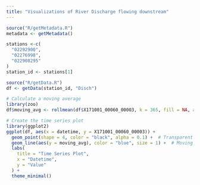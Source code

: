```yaml
---
title: "Visualizations of River Discharge flowing downstream"
---
```


```R

source("R/getMetadata.R")
metadata <- getMetadata()

stations <-c(
  "02292900",
  "02276998",
  "022908295"
)
station_id <- stations[1]

source("R/getData.R")
df <- getData(station_id, "Disch")
```

```R
# Calculate a moving average
library(zoo)
df$moving_avg <- rollmean(df$X171001_00060_00003, k = 365, fill = NA, align = "right")

# Create the time series plot
library(ggplot2)
ggplot(df, aes(x = datetime, y = X171001_00060_00003)) +
  geom_point(shape = 4, color = "black", alpha = 0.1) +  # Transparent blue "x"
  geom_line(aes(y = moving_avg), color = "blue", size = 1) +  # Moving average line
  labs(
    title = "Time Series Plot",
    x = "Datetime",
    y = "Value"
  ) +
  theme_minimal()

```